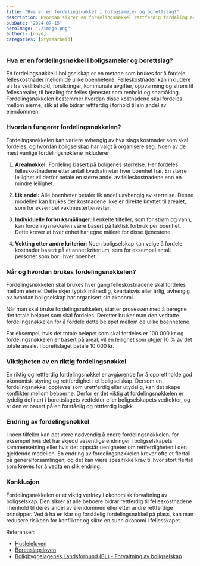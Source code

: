 ```yaml
---
title: "Hva er en fordelingsnøkkel i boligsameier og borettslag?"
description: Hvordan sikrer en fordelingsnøkkel rettferdig fordeling av felleskostnader i boligsameier og borettslag, og hvorfor er den så viktig?
pubDate: "2024-07-15"
heroImage: "./image.png"
authors: [noyd]
categories: [Styrearbeid]
---
```


### Hva er en fordelingsnøkkel i boligsameier og borettslag?

En fordelingsnøkkel i boligselskap er en metode som brukes for å fordele felleskostnader mellom de ulike boenhetene. Felleskostnader kan inkludere alt fra vedlikehold, forsikringer, kommunale avgifter, oppvarming og strøm til fellesarealer, til betaling for felles tjenester som renhold og snømåking. Fordelingsnøkkelen bestemmer hvordan disse kostnadene skal fordeles mellom eierne, slik at alle bidrar rettferdig i forhold til sin andel av eiendommen.

### Hvordan fungerer fordelingsnøkkelen?

Fordelingsnøkkelen kan variere avhengig av hva slags kostnader som skal fordeles, og hvordan boligselskap har valgt å organisere seg. Noen av de mest vanlige fordelingsnøklene inkluderer:

1. **Arealnøkkel:** Fordeling basert på boligenes størrelse. Her fordeles felleskostnadene etter antall kvadratmeter hver boenhet har. En større leilighet vil derfor betale en større andel av felleskostnadene enn en mindre leilighet.

2. **Lik andel:** Alle boenheter betaler lik andel uavhengig av størrelse. Denne modellen kan brukes der kostnadene ikke er direkte knyttet til arealet, som for eksempel vaktmestertjenester.

3. **Individuelle forbruksmålinger:** I enkelte tilfeller, som for strøm og vann, kan fordelingsnøkkelen være basert på faktisk forbruk per boenhet. Dette krever at hver enhet har egne målere for disse tjenestene.

4. **Vekting etter andre kriterier:** Noen boligselskap kan velge å fordele kostnader basert på et annet kriterium, som for eksempel antall personer som bor i hver boenhet.

### Når og hvordan brukes fordelingsnøkkelen?

Fordelingsnøkkelen skal brukes hver gang felleskostnadene skal fordeles mellom eierne. Dette skjer typisk månedlig, kvartalsvis eller årlig, avhengig av hvordan boligselskap har organisert sin økonomi.

Når man skal bruke fordelingsnøkkelen, starter prosessen med å beregne det totale beløpet som skal fordeles. Deretter bruker man den vedtatte fordelingsnøkkelen for å fordele dette beløpet mellom de ulike boenhetene.

For eksempel, hvis det totale beløpet som skal fordeles er 100 000 kr og fordelingsnøkkelen er basert på areal, vil en leilighet som utgjør 10 % av det totale arealet i borettslaget betale 10 000 kr.

### Viktigheten av en riktig fordelingsnøkkel

En riktig og rettferdig fordelingsnøkkel er avgjørende for å opprettholde god økonomisk styring og rettferdighet i et boligselskap. Dersom en fordelingsnøkkel oppleves som urettferdig eller utydelig, kan det skape konflikter mellom beboerne. Derfor er det viktig at fordelingsnøkkelen er tydelig definert i borettslagets vedtekter eller boligselskapets vedtekter, og at den er basert på en forståelig og rettferdig logikk.

### Endring av fordelingsnøkkel

I noen tilfeller kan det være nødvendig å endre fordelingsnøkkelen, for eksempel hvis det har skjedd vesentlige endringer i boligselskapets sammensetning eller hvis det oppstår uenigheter om rettferdigheten i den gjeldende modellen. En endring av fordelingsnøkkelen krever ofte et flertall på generalforsamlingen, og det kan være spesifikke krav til hvor stort flertall som kreves for å vedta en slik endring.

### Konklusjon

Fordelingsnøkkelen er et viktig verktøy i økonomisk forvaltning av boligselskap. Den sikrer at alle beboere bidrar rettferdig til felleskostnadene i henhold til deres andel av eiendommen eller etter andre rettferdige prinsipper. Ved å ha en klar og forståelig fordelingsnøkkel på plass, kan man redusere risikoen for konflikter og sikre en sunn økonomi i fellesskapet.

Referanser:

- [Husleieloven](https://lovdata.no/dokument/NL/lov/1999-03-26-17)
- [Borettslagsloven](https://lovdata.no/dokument/NL/lov/2003-06-06-39)
- [Boligbyggelagenes Landsforbund (BL) - Forvaltning av boligselskap](https://bl.no/)
